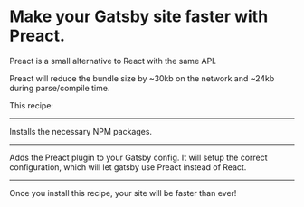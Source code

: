 # Make your Gatsby site faster with Preact.

Preact is a small alternative to React with the same API.

Preact will reduce the bundle size by ~30kb on the network and ~24kb during parse/compile time.

This recipe:

---

Installs the necessary NPM packages.

<NPMPackage name="gatsby-plugin-preact" />
<NPMPackage name="preact" />
<NPMPackage name="preact-render-to-string" />

---

Adds the Preact plugin to your Gatsby config. It will setup the correct configuration, which will let gatsby use Preact instead of React.

<GatsbyPlugin name="gatsby-plugin-preact" />

---

Once you install this recipe, your site will be faster than ever!
